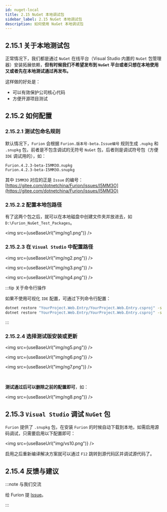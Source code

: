 ```yaml
---
id: nuget-local
title: 2.15 NuGet 本地调试包
sidebar_label: 2.15 NuGet 本地调试包
description: 如何使用 NuGet 本地调试包
---
```



## 2.15.1 关于本地测试包

正常情况下，我们都是通过 `NuGet` 在线平台（Visual Studio 内置的 `NuGet` 包管理器）安装拓展依赖，**但有时候我们不希望发布到 `NuGet` 平台或者只想在本地使用又或者先在本地测试通过再发布。**

这样做的好处是：

- 可以有效保护公司核心代码
- 方便开源项目测试

## 2.15.2 如何配置

### 2.15.2.1 测试包命名规则

默认情况下，`Furion` 会根据 `Furion.版本号-beta.Issue编号` 规则生成 `.nupkg` 和 `.snupkg` 包，前者是不包含调试的无符号 `NuGet` 包，后者则是调试符号包（方便 `IDE` 调试用的），如：

```showLineNumbers title="D:\Furion_NuGet_Test_Packages"
Furion.4.2.3-beta-I5MM3O.nupkg
Furion.4.2.3-beta-I5MM3O.snupkg
```

其中 `I5MM3O` 对应的正是 `Issue` 的编号：[https://gitee.com/dotnetchina/Furion/issues/I5MM3O](https://gitee.com/dotnetchina/Furion/issues/I5MM3O)

### 2.15.2.2 配置本地包路径

有了这两个包之后，就可以在本地磁盘中创建文件夹并放进去，如 `D:\Furion_NuGet_Test_Packages`。

<img src={useBaseUrl("img/ng1.png")} />

### 2.15.2.3 在 `Visual Studio` 中配置路径

<img src={useBaseUrl("img/ng2.png")} />

<img src={useBaseUrl("img/ng3.png")} />

<img src={useBaseUrl("img/ng4.png")} />

:::tip 关于命令行操作

如果不使用可视化 `IDE` 配置，可通过下列命令行配置：

```bash
dotnet restore "YourProject.Web.Entry/YourProject.Web.Entry.csproj" -s "D:\Furion_NuGet_Test_Packages";
dotnet restore "YourProject.Web.Entry/YourProject.Web.Entry.csproj" -s "https://api.nuget.org/v3/index.json";
```

:::

### 2.15.2.4 选择测试版安装或更新

<img src={useBaseUrl("img/ng5.png")} />

<img src={useBaseUrl("img/ng6.png")} />

<img src={useBaseUrl("img/ng7.png")} />

<br />

**测试通过后可以删除之前的配置即可**，如：

<img src={useBaseUrl("img/ng8.png")} />

## 2.15.3 `Visual Studio` 调试 `NuGet` 包

`Furion` 提供了 `.snupkg` 包，在安装 `Furion` 的时候自动下载到本地，如需启用源码调试，只需要启用以下配置即可：

<img src={useBaseUrl("img/vs10.png")} />

启用之后重新编译解决方案就可以通过 `F12` 跳转到源代码区并调试源代码了。

## 2.15.4 反馈与建议

:::note 与我们交流

给 Furion 提 [Issue](https://gitee.com/dotnetchina/Furion/issues/new?issue)。

:::

